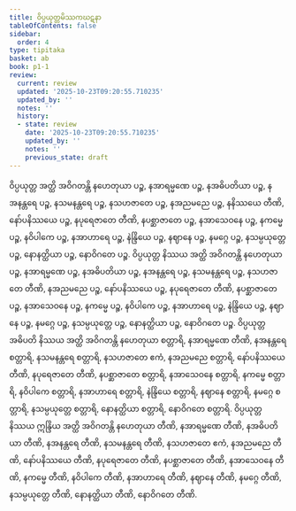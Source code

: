 ```yaml
---
title: ဝိပ္ပယုတ္တမိဿကဃဋနာ
tableOfContents: false
sidebar:
  order: 4
type: tipitaka
basket: ab
book: p1-1
review:
  current: review
  updated: '2025-10-23T09:20:55.710235'
  updated_by: ''
  notes: ''
  history:
  - state: review
    date: '2025-10-23T09:20:55.710235'
    updated_by: ''
    notes: ''
    previous_state: draft
---
```



<ReviewStatus review={frontmatter.review} showDetails={true} />

<HypothesisAnnotation frontmatter={frontmatter} />

<DynamicBreadcrumb />

<Division number="486" book="p1-1" e="ch" v="36" p="176">

<Paragraph number="1647" book="p1-1">
ဝိပ္ပယုတ္တ အတ္ထိ အဝိဂတန္တိ နဟေတုယာ ပဉ္စ, နအာရမ္မဏေ ပဉ္စ, နအဓိပတိယာ ပဉ္စ, နအနန္တရေ ပဉ္စ, နသမနန္တရေ ပဉ္စ, နသဟဇာတေ ပဉ္စ, နအညမညေ ပဉ္စ, နနိဿယေ တီဏိ, နော်ပနိဿယေ ပဉ္စ, နပုရေဇာတေ တီဏိ, နပစ္ဆာဇာတေ ပဉ္စ, နအာသေဝနေ ပဉ္စ, နကမ္မေ ပဉ္စ, နဝိပါကေ ပဉ္စ, နအာဟာရေ ပဉ္စ, နဲန္ဒြိယေ ပဉ္စ, နဈာနေ ပဉ္စ, နမဂ္ဂေ ပဉ္စ, နသမ္ပယုတ္တေ ပဉ္စ, နောနတ္ထိယာ ပဉ္စ, နောဝိဂတေ ပဉ္စ.
</Paragraph>

<Paragraph number="1648" book="p1-1">
ဝိပ္ပယုတ္တ နိဿယ အတ္ထိ အဝိဂတန္တိ နဟေတုယာ ပဉ္စ, နအာရမ္မဏေ ပဉ္စ, နအဓိပတိယာ ပဉ္စ, နအနန္တရေ ပဉ္စ, နသမနန္တရေ ပဉ္စ, နသဟဇာတေ တီဏိ, နအညမညေ ပဉ္စ, နော်ပနိဿယေ ပဉ္စ, နပုရေဇာတေ တီဏိ, နပစ္ဆာဇာတေ ပဉ္စ, နအာသေဝနေ ပဉ္စ, နကမ္မေ ပဉ္စ, နဝိပါကေ ပဉ္စ, နအာဟာရေ ပဉ္စ, နဲန္ဒြိယေ ပဉ္စ, နဈာနေ ပဉ္စ, နမဂ္ဂေ ပဉ္စ, နသမ္ပယုတ္တေ ပဉ္စ, နောနတ္ထိယာ ပဉ္စ, နောဝိဂတေ ပဉ္စ.
</Paragraph>

<Paragraph number="1649" book="p1-1">
ဝိပ္ပယုတ္တ အဓိပတိ နိဿယ အတ္ထိ အဝိဂတန္တိ နဟေတုယာ စတ္တာရိ, နအာရမ္မဏေ တီဏိ, နအနန္တရေ စတ္တာရိ, နသမနန္တရေ စတ္တာရိ, နသဟဇာတေ ဧကံ, နအညမညေ စတ္တာရိ, နော်ပနိဿယေ တီဏိ, နပုရေဇာတေ တီဏိ, နပစ္ဆာဇာတေ စတ္တာရိ, နအာသေဝနေ စတ္တာရိ, နကမ္မေ စတ္တာရိ, နဝိပါကေ စတ္တာရိ, နအာဟာရေ စတ္တာရိ, နဲန္ဒြိယေ စတ္တာရိ, နဈာနေ စတ္တာရိ, နမဂ္ဂေ စတ္တာရိ, နသမ္ပယုတ္တေ စတ္တာရိ, နောနတ္ထိယာ စတ္တာရိ, နောဝိဂတေ စတ္တာရိ.
</Paragraph>

<Paragraph number="1650" book="p1-1">
ဝိပ္ပယုတ္တ နိဿယ ဣန္ဒြိယ အတ္ထိ အဝိဂတန္တိ နဟေတုယာ တီဏိ, နအာရမ္မဏေ တီဏိ, နအဓိပတိယာ တီဏိ, နအနန္တရေ တီဏိ, နသမနန္တရေ တီဏိ, နသဟဇာတေ ဧကံ, နအညမညေ တီဏိ, နော်ပနိဿယေ တီဏိ, နပုရေဇာတေ တီဏိ, နပစ္ဆာဇာတေ တီဏိ, နအာသေဝနေ တီဏိ, နကမ္မေ တီဏိ, နဝိပါကေ တီဏိ, နအာဟာရေ တီဏိ, နဈာနေ တီဏိ, နမဂ္ဂေ တီဏိ, နသမ္ပယုတ္တေ တီဏိ, နောနတ္ထိယာ တီဏိ, နောဝိဂတေ တီဏိ.
</Paragraph>
</Division>